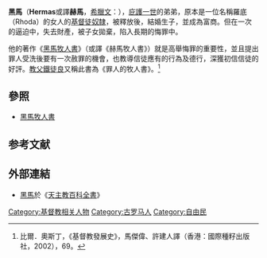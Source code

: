 '''黑馬'''（'''Hermas'''或譯'''赫馬'''，[[希臘文|希臘文]]：'''{{lang|el|Ερμάς}}'''），[[庇護一世|庇護一世]]的弟弟，原本是一位名稱羅底（Rhoda）的女人的[[基督徒|基督徒]][[奴隸|奴隸]]，被釋放後，結婚生子，並成為富商。但在一次的逼迫中，失去財產，被子女拋棄，陷入長期的悔罪中。

他的著作《[[黑馬牧人書|黑馬牧人書]]》（或譯《赫馬牧人書》）就是高舉悔罪的重要性，並且提出罪人受洗後要有一次赦罪的機會，也教導信徒應有的行為及德行，深獲初信信徒的好評。[[教父|教父]][[鐵徒良|鐵徒良]]又稱此書為《罪人的牧人書》。<ref>比爾．奧斯丁，《基督教發展史》，馬傑偉、許建人譯（香港：國際種籽出版社，2002），69。</ref>

==參照==
*[[黑馬牧人書|黑馬牧人書]]

==参考文献==
<div class="references-small">
<references />
</div>

==外部連結==
*[[:wikisource:en:Catholic_Encyclopedia_(1913)/Hermas|黑馬]]於《[[天主教百科全書|天主教百科全書]]》

{{Authority control}}
{{Reli-bio-stub}}

[[Category:基督教相关人物|Category:基督教相关人物]]
[[Category:古罗马人|Category:古罗马人]]
[[Category:自由民|Category:自由民]]